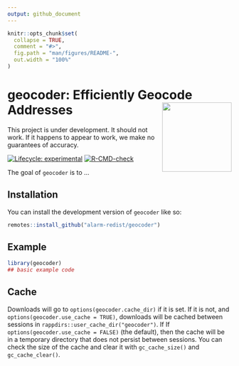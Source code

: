 ```yaml
---
output: github_document
---
```


<!-- README.md is generated from README.Rmd. Please edit that file -->

```r
knitr::opts_chunk$set(
  collapse = TRUE,
  comment = "#>",
  fig.path = "man/figures/README-",
  out.width = "100%"
)
```

# **geocoder**: Efficiently Geocode Addresses <img src="man/figures/logo.png" align="right" height="156" />

This project is under development. It should not work. If it happens to appear to work, we make no guarantees of accuracy.

<!-- badges: start -->
[![Lifecycle: experimental](https://img.shields.io/badge/lifecycle-experimental-orange.svg)](https://lifecycle.r-lib.org/articles/stages.html#experimental)
[![R-CMD-check](https://github.com/alarm-redist/geocoder/actions/workflows/R-CMD-check.yaml/badge.svg)](https://github.com/alarm-redist/geocoder/actions/workflows/R-CMD-check.yaml)
<!-- badges: end -->

The goal of `geocoder` is to ...

## Installation

You can install the development version of `geocoder` like so:

``` r
remotes::install_github("alarm-redist/geocoder")
```

## Example


```r
library(geocoder)
## basic example code
```

## Cache

Downloads will go to `options(geocoder.cache_dir)` if it is set. If it is not, and `options(geocoder.use_cache = TRUE)`, downloads will be cached between sessions in `rappdirs::user_cache_dir("geocoder")`. If If `options(geocoder.use_cache = FALSE)` (the default), then the cache will be in a temporary directory that does not persist between sessions. You can check the size of the cache and clear it with `gc_cache_size()` and `gc_cache_clear()`.
